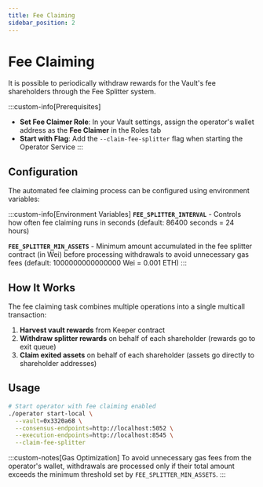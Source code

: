 ```yaml
---
title: Fee Claiming
sidebar_position: 2
---
```


# Fee Claiming

It is possible to periodically withdraw rewards for the Vault's fee shareholders through the Fee Splitter system.

:::custom-info[Prerequisites]
- **Set Fee Claimer Role**: In your Vault settings, assign the operator's wallet address as the **Fee Claimer** in the Roles tab
- **Start with Flag**: Add the `--claim-fee-splitter` flag when starting the Operator Service
:::

## Configuration

The automated fee claiming process can be configured using environment variables:

:::custom-info[Environment Variables]
**`FEE_SPLITTER_INTERVAL`** - Controls how often fee claiming runs in seconds (default: 86400 seconds = 24 hours)

**`FEE_SPLITTER_MIN_ASSETS`** - Minimum amount accumulated in the fee splitter contract (in Wei) before processing withdrawals to avoid unnecessary gas fees (default: 1000000000000000 Wei = 0.001 ETH)
:::

## How It Works

The fee claiming task combines multiple operations into a single multicall transaction:

1. **Harvest vault rewards** from Keeper contract
2. **Withdraw splitter rewards** on behalf of each shareholder (rewards go to exit queue)
3. **Claim exited assets** on behalf of each shareholder (assets go directly to shareholder addresses)

## Usage

```bash
# Start operator with fee claiming enabled
./operator start-local \
  --vault=0x3320a68 \
  --consensus-endpoints=http://localhost:5052 \
  --execution-endpoints=http://localhost:8545 \
  --claim-fee-splitter
```

:::custom-notes[Gas Optimization]
To avoid unnecessary gas fees from the operator's wallet, withdrawals are processed only if their total amount exceeds the minimum threshold set by `FEE_SPLITTER_MIN_ASSETS`.
:::
